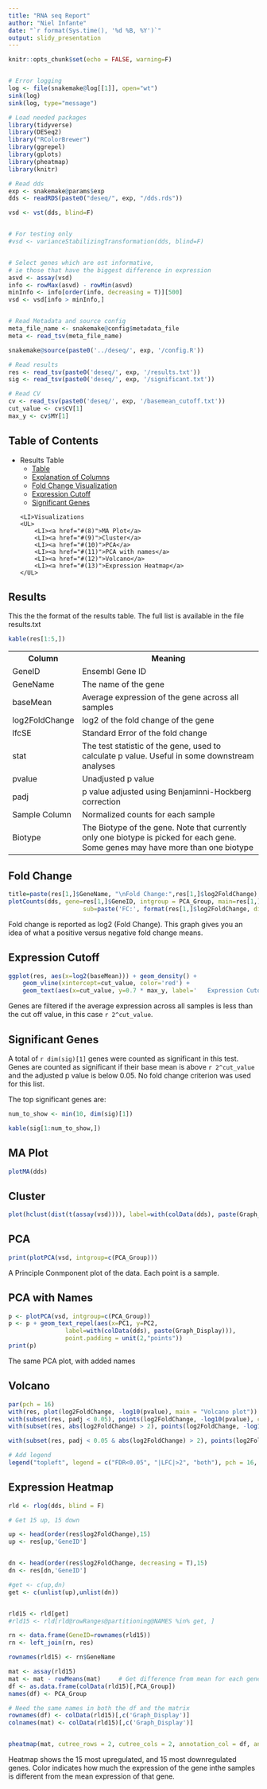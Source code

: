 ```yaml
---
title: "RNA seq Report"
author: "Niel Infante"
date: "`r format(Sys.time(), '%d %B, %Y')`"
output: slidy_presentation
---
```


```r
knitr::opts_chunk$set(echo = FALSE, warning=F)


# Error logging
log <- file(snakemake@log[[1]], open="wt")
sink(log)
sink(log, type="message")

# Load needed packages
library(tidyverse)
library(DESeq2)
library("RColorBrewer")
library(ggrepel)
library(gplots)
library(pheatmap)
library(knitr)

# Read dds
exp <- snakemake@params$exp
dds <- readRDS(paste0("deseq/", exp, "/dds.rds"))

vsd <- vst(dds, blind=F)


# For testing only
#vsd <- varianceStabilizingTransformation(dds, blind=F)


# Select genes which are ost informative,
# ie those that have the biggest difference in expression
asvd <- assay(vsd)
info <- rowMax(asvd) - rowMin(asvd)
minInfo <- info[order(info, decreasing = T)][500]
vsd <- vsd[info > minInfo,]


# Read Metadata and source config
meta_file_name <- snakemake@config$metadata_file
meta <- read_tsv(meta_file_name)

snakemake@source(paste0('../deseq/', exp, '/config.R'))

# Read results
res <- read_tsv(paste0('deseq/', exp, '/results.txt'))
sig <- read_tsv(paste0('deseq/', exp, '/significant.txt'))

# Read CV
cv <- read_tsv(paste0('deseq/', exp, '/basemean_cutoff.txt'))
cut_value <- cv$CV[1]
max_y <- cv$MY[1]
```


## Table of Contents

<UL>
	<LI>Results Table
	<UL>
		<LI><a href="#(3)">Table</a>
		<LI><a href="#(4)">Explanation of Columns</a>
		<LI><a href="#(5)">Fold Change Visualization</a>
		<LI><a href="#(6)">Expression Cutoff</a>
		<LI><a href="#(7)">Significant Genes</a>
	</UL>
	<LI>Visualizations
	<UL>
		<LI><a href="#(8)">MA Plot</a>
		<LI><a href="#(9)">Cluster</a>
		<LI><a href="#(10)">PCA</a>
		<LI><a href="#(11)">PCA with names</a>
		<LI><a href="#(12)">Volcano</a>
		<LI><a href="#(13)">Expression Heatmap</a>
	</UL>
</UL>	
		

## Results

This the the format of the results table. The full list is available in the file results.txt
```r

kable(res[1:5,])

```

<smaller>
<table>
	<tr>
		<th>Column</th>
		<th>Meaning</th>
	</tr>
	<tr>
		<td>GeneID</td>
		<td>Ensembl Gene ID</td>
	</tr>
	<tr>
		<td>GeneName</td>
		<td>The name of the gene</td>
	</tr>
	<tr>
		<td>baseMean</td>
		<td>Average expression of the gene across all samples</td>
	</tr>
	<tr>
		<td>log2FoldChange</td>
		<td>log2 of the fold change of the gene</td>
	</tr>
	<tr>
		<td>lfcSE</td>
		<td>Standard Error of the fold change</td>
	</tr>
	<tr>
		<td>stat</td>
		<td>The test statistic of the gene, used to calculate p value. Useful in some downstream analyses</td>
	</tr>
	<tr>
		<td>pvalue</td>
		<td>Unadjusted p value</td>
	</tr>
	<tr>
		<td>padj</td>
		<td>p value adjusted using Benjaminni-Hockberg correction</td>
	</tr>
	<tr>
		<td>Sample Column</td>
		<td>Normalized counts for each sample</td>
	</tr>
	<tr>
		<td>Biotype</td>
		<td>The Biotype of the gene. Note that currently only one biotype is picked for each gene. Some genes may have more than one biotype</td>
	</tr>
</table>
</smaller>




## Fold Change

```r

title=paste(res[1,]$GeneName, "\nFold Change:",res[1,]$log2FoldChange)
plotCounts(dds, gene=res[1,]$GeneID, intgroup = PCA_Group, main=res[1,]$GeneName, 
					 sub=paste('FC:', format(res[1,]$log2FoldChange, digits=2)), pch=19)


```

Fold change is reported as log2 (Fold Change). This graph gives you an idea of what a positive versus negative fold change means.

## Expression Cutoff

```r
ggplot(res, aes(x=log2(baseMean))) + geom_density() + 
	geom_vline(xintercept=cut_value, color='red') +
	geom_text(aes(x=cut_value, y=0.7 * max_y, label='   Expression Cutoff', hjust='left'), color='red')


```

Genes are filtered if the average expression across all samples is less than the cut off value, in this case `r 2^cut_value`.

## Significant Genes
A total of `r dim(sig)[1]` genes were counted as significant in this test. Genes are counted as significant if their base mean is above `r 2^cut_value` and the adjusted p value is below 0.05. No fold change criterion was used for this list.

The top significant genes are:

```r

num_to_show <- min(10, dim(sig)[1])

kable(sig[1:num_to_show,])

```




## MA Plot

```r
plotMA(dds)
```

<!--  Remove this section 
## Sample Distance

```r

select <- order(rowMeans(counts(dds,normalized=TRUE)),decreasing=TRUE)[1:100]
hmcol <- colorRampPalette(brewer.pal(9, "GnBu"))(100)

distsRL <- dist(t(assay(vsd)))
mat <- as.matrix(distsRL)
rownames(mat) <- colnames(mat) <- with(colData(dds), paste(Graph_Display))

heatmap.2(mat, trace="none", col = rev(hmcol), margin=c(8, 8), density.info = 'none')

```

This is a heatmap of sample distances. Dark indicates the samples are closer together, based on the expression of the 100 most expressed genes.

-->

## Cluster

```r
plot(hclust(dist(t(assay(vsd)))), label=with(colData(dds), paste(Graph_Display)), main='Dendrogram', xlab='', sub='')

```


## PCA
```r


print(plotPCA(vsd, intgroup=c(PCA_Group)))
```

A Principle Conmponent plot of the data. Each point is a sample.


## PCA with Names
```r

p <- plotPCA(vsd, intgroup=c(PCA_Group))
p <- p + geom_text_repel(aes(x=PC1, y=PC2, 
				label=with(colData(dds), paste(Graph_Display))), 
				point.padding = unit(2,"points"))
print(p)

```

The same PCA plot, with added names



##  Volcano

```r

par(pch = 16)
with(res, plot(log2FoldChange, -log10(pvalue), main = "Volcano plot"))
with(subset(res, padj < 0.05), points(log2FoldChange, -log10(pvalue), col = "red"))
with(subset(res, abs(log2FoldChange) > 2), points(log2FoldChange, -log10(pvalue),  col = "orange"))

with(subset(res, padj < 0.05 & abs(log2FoldChange) > 2), points(log2FoldChange,  -log10(pvalue), col = "green"))

# Add legend
legend("topleft", legend = c("FDR<0.05", "|LFC|>2", "both"), pch = 16, col = c("red", "orange", "green"))

```


## Expression Heatmap

```r

rld <- rlog(dds, blind = F)

# Get 15 up, 15 down 

up <- head(order(res$log2FoldChange),15)
up <- res[up,'GeneID']


dn <- head(order(res$log2FoldChange, decreasing = T),15)
dn <- res[dn,'GeneID']

#get <- c(up,dn)
get <- c(unlist(up),unlist(dn))


rld15 <- rld[get]
#rld15 <- rld[rld@rowRanges@partitioning@NAMES %in% get, ]

rn <- data.frame(GeneID=rownames(rld15))
rn <- left_join(rn, res)

rownames(rld15) <- rn$GeneName

mat <- assay(rld15)
mat <- mat - rowMeans(mat)     # Get difference from mean for each gene
df <- as.data.frame(colData(rld15)[,PCA_Group])
names(df) <- PCA_Group

# Need the same names in both the df and the matrix
rownames(df) <- colData(rld15)[,c('Graph_Display')]
colnames(mat) <- colData(rld15)[,c('Graph_Display')]


pheatmap(mat, cutree_rows = 2, cutree_cols = 2, annotation_col = df, angle_col = "45")

```

Heatmap shows the 15 most upregulated, and 15 most downregulated genes. Color indicates how much the expression of the gene inthe samples is different from the mean expression of that gene.







